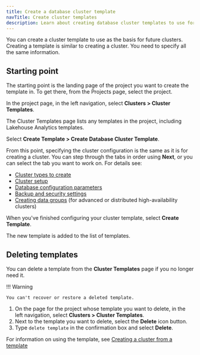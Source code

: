 ```yaml
---
title: Create a database cluster template
navTitle: Create cluster templates
description: Learn about creating database cluster templates to use for deploying a PG AI Hybrid Manager cluster.
---
```


You can create a cluster template to use as the basis for future clusters. Creating a template is similar to creating a cluster. You need to specify all the same information.

## Starting point

The starting point is the landing page of the project you want to create the template in. To get there, from the Projects page, select the project.

In the project page, in the left navigation, select **Clusters > Cluster Templates**.

The Cluster Templates page lists any templates in the project, including Lakehouse Analytics templates.

Select **Create Template > Create Database Cluster Template**.

From this point, specifying the cluster configuration is the same as it is for creating a cluster. You can step through the tabs in order using **Next**, or you can select the tab you want to work on. For details see:

-   [Cluster types to create](../create-clusters/cluster-info.mdx)
-   [Cluster setup](../create-clusters/cluster-settings.mdx)
-   [Database configuration parameters](../create-clusters/db-configuration.mdx)
-   [Backup and security settings](../create-clusters/additional-settings.mdx) 
-   [Creating data groups](../create-clusters/data-groups.mdx) (for advanced or distributed high-availability clusters)

When you've finished configuring your cluster template, select **Create Template**.

The new template is added to the list of templates.

## Deleting templates

You can delete a template from the **Cluster Templates** page if you no longer need it.

!!! Warning

    You can't recover or restore a deleted template.

1.  On the page for the project whose template you want to delete, in the left navigation, select **Clusters > Cluster Templates**.
2.  Next to the template you want to delete, select the **Delete** icon button.
3.  Type `delete template` in the confirmation box and select **Delete**.

For information on using the template, see [Creating a cluster from a template](../create-clusters/create-clusters-with-templates.mdx)
